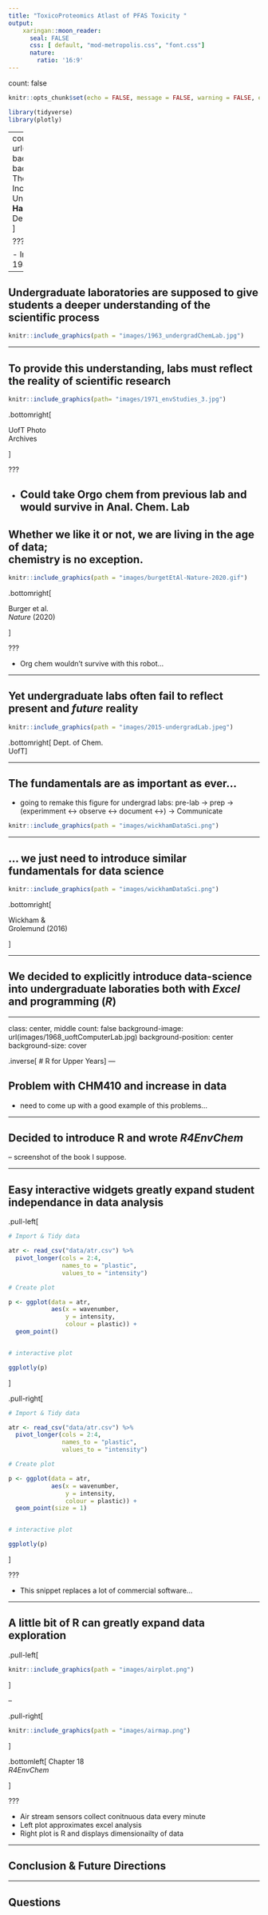```yaml
---
title: "ToxicoProteomics Atlast of PFAS Toxicity "
output: 
    xaringan::moon_reader:
      seal: FALSE
      css: [ default, "mod-metropolis.css", "font.css"]
      nature:
        ratio: '16:9'
---
```


count: false

```r
knitr::opts_chunk$set(echo = FALSE, message = FALSE, warning = FALSE, error = FALSE)

library(tidyverse)
library(plotly)
```

<!-- 
  colours: 
    oxford blue #0A214F
    White #FFFFFF
    Portland Orange #F46036
    Titatium Yellow #F0E100
    Persian Green #1B998B
-->

---
count: false
background-image: url(images/1948_medStudentOrgLab.jpg)
background-position: center
background-size: cover
.inverse-title[
## The Numbers, What Do They Mean‽ </br>Incorporating Data-Science Into Undergraduate Laboratories
### **David Hall**, Hui Peng, and Jessica D'eon 
#### Dept. of Chemistry Univeristy of Toronto.</br>
]

???

- Image from UofT Med School Lab, 1948. From Uoft Archives 
---

## Undergraduate laboratories  are supposed to give students a deeper understanding of the scientific process 

```r
knitr::include_graphics(path = "images/1963_undergradChemLab.jpg")
```

---

## To provide this understanding, labs must reflect </br> the reality of scientific research


```r
knitr::include_graphics(path= "images/1971_envStudies_3.jpg")
```

.bottomright[

UofT Photo </br> Archives

]


???

- Could take Orgo chem  from previous lab and would survive in Anal. Chem. Lab 
---

## Whether we like it or not, we are living in the age of data;</br> chemistry is no exception. 

```r
knitr::include_graphics(path = "images/burgetEtAl-Nature-2020.gif")
```

.bottomright[

Burger et al. </br><i> Nature </i>  (2020)

]

???

- Org chem wouldn't survive with this robot...

---

##  Yet undergraduate labs often fail to reflect present and *future* reality 

```r
knitr::include_graphics(path = "images/2015-undergradLab.jpeg")
```

.bottomright[
Dept. of Chem. </br> UofT
]


---

## The fundamentals are as important as ever...

- going to remake this  figure for undergrad labs: pre-lab -> prep -> (experimment <-> observe <-> document <->) -> Communicate 

```r

knitr::include_graphics(path = "images/wickhamDataSci.png")

```
---

## ... we just need to introduce similar fundamentals for data science

```r

knitr::include_graphics(path = "images/wickhamDataSci.png")

```

.bottomright[

Wickham &</br> Grolemund (2016)

]

---

## We decided to explicitly introduce data-science into undergraduate laboraties both with *Excel* and programming (*R*)


---

class: center, middle
count: false
background-image: url(images/1968_uoftComputerLab.jpg)
background-position: center
background-size: cover

.inverse[
# R for Upper Years
]
---

## Problem with CHM410 and increase in data

- need to come up with a good example of this problems... 


---


## Decided to introduce R and wrote *R4EnvChem*

-- screenshot of the book I suppose. 

---

## Easy interactive widgets greatly expand student independance in data analysis 

.pull-left[

```r

# Import & Tidy data

atr <- read_csv("data/atr.csv") %>%
  pivot_longer(cols = 2:4, 
               names_to = "plastic",
               values_to = "intensity")

# Create plot

p <- ggplot(data = atr,
            aes(x = wavenumber, 
                y = intensity, 
                colour = plastic)) +
  geom_point()


# interactive plot

ggplotly(p)

```
]

.pull-right[
```r

# Import & Tidy data

atr <- read_csv("data/atr.csv") %>%
  pivot_longer(cols = 2:4, 
               names_to = "plastic",
               values_to = "intensity")

# Create plot

p <- ggplot(data = atr,
            aes(x = wavenumber, 
                y = intensity, 
                colour = plastic)) +
  geom_point(size = 1)


# interactive plot

ggplotly(p)
```
]

???

- This snippet replaces a lot of commercial software...



---

## A little bit of R can greatly expand data exploration

.pull-left[

```r

knitr::include_graphics(path = "images/airplot.png")

```

]

--

.pull-right[
```r

knitr::include_graphics(path = "images/airmap.png")

```

]

.bottomleft[
Chapter 18 </br> <i> R4EnvChem</i>

]

???

- Air stream sensors collect conitnuous data every minute
- Left plot approximates excel analysis
- Right plot is R and displays dimensionailty of data

---

## Conclusion & Future Directions

---

## Questions 

